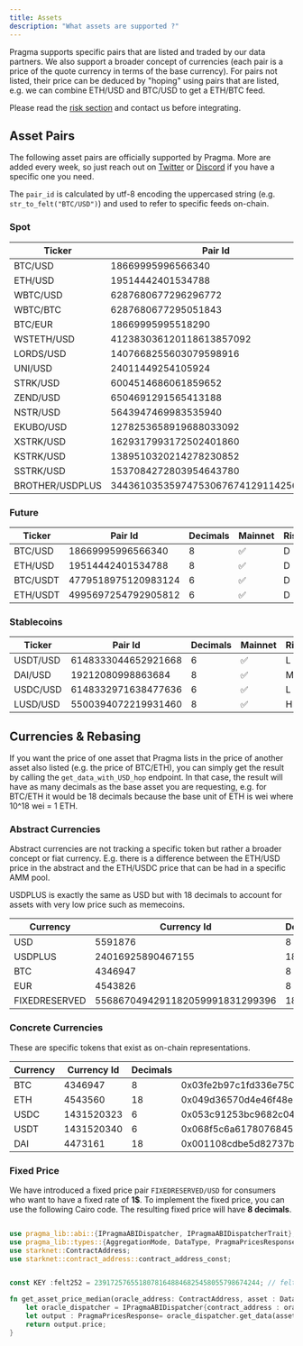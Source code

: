 ```yaml
---
title: Assets
description: "What assets are supported ?"
---
```


Pragma supports specific pairs that are listed and traded by our data partners. We also support a broader concept of currencies (each pair is a price of the quote currency in terms of the base currency). For pairs not listed, their price can be deduced by "hoping" using pairs that are listed, e.g. we can combine ETH/USD and BTC/USD to get a ETH/BTC feed.

Please read the [risk section](./risks) and contact us before integrating.

## Asset Pairs

The following asset pairs are officially supported by Pragma. More are added every week, so just reach out on [Twitter](https://twitter.com/PragmaOracle) or [Discord](https://discord.com/invite/M9aRZtZHU7) if you have a specific one you need.

The `pair_id` is calculated by utf-8 encoding the uppercased string (e.g. `str_to_felt("BTC/USD")`) and used to refer to specific feeds on-chain.

### Spot

| Ticker     | Pair Id                  | Decimals | Mainnet | Risk |
| ---------- | ------------------------ | -------- | ------- | ---- |
| BTC/USD    | 18669995996566340        | 8        | ✅      | L    |
| ETH/USD    | 19514442401534788        | 8        | ✅      | L    |
| WBTC/USD   | 6287680677296296772      | 8        | ✅      | M    |
| WBTC/BTC   | 6287680677295051843      | 8        | ✅      | M    |
| BTC/EUR    | 18669995995518290        | 8        | ✅      | L    |
| WSTETH/USD | 412383036120118613857092 | 8        | ✅      | M    |
| LORDS/USD  | 1407668255603079598916   | 8        | ✅      | H    |
| UNI/USD    | 24011449254105924        | 8        | ✅      | M    |
| STRK/USD   | 6004514686061859652      | 8        | ✅      | L    |
| ZEND/USD   | 6504691291565413188      | 8        | ✅      | H    |
| NSTR/USD   | 5643947469983535940      | 8        | ✅      | H    |
| EKUBO/USD  | 1278253658919688033092   | 8        | ✅      | H    |
| XSTRK/USD  | 1629317993172502401860   | 8        | ✅      | H    |
| KSTRK/USD  | 1389510320214278230852   | 8        | ✅      | H    |
| SSTRK/USD  | 1537084272803954643780   | 8        | ✅      | H    |
| BROTHER/USDPLUS  | 344361035359747530676741291142567251   | 18        | ✅      | H    |

### Future

| Ticker   | Pair Id             | Decimals | Mainnet | Risk |
| -------- | ------------------- | -------- | ------- | ---- |
| BTC/USD  | 18669995996566340   | 8        | ✅      | D    |
| ETH/USD  | 19514442401534788   | 8        | ✅      | D    |
| BTC/USDT | 4779518975120983124 | 6        | ✅      | D    |
| ETH/USDT | 4995697254792905812 | 6        | ✅      | D    |

### Stablecoins

| Ticker   | Pair Id             | Decimals | Mainnet | Risk |
| -------- | ------------------- | -------- | ------- | ---- |
| USDT/USD | 6148333044652921668 | 6        | ✅      | L    |
| DAI/USD  | 19212080998863684   | 8        | ✅      | M    |
| USDC/USD | 6148332971638477636 | 6        | ✅      | L    |
| LUSD/USD | 5500394072219931460 | 8        | ✅      | H    |

## Currencies & Rebasing

If you want the price of one asset that Pragma lists in the price of another asset also listed (e.g. the price of BTC/ETH), you can simply get the result by calling the `get_data_with_USD_hop` endpoint. In that case, the result will have as many decimals as the base asset you are requesting, e.g. for BTC/ETH it would be 18 decimals because the base unit of ETH is wei where 10^18 wei = 1 ETH.

### Abstract Currencies

Abstract currencies are not tracking a specific token but rather a broader concept or fiat currency. E.g. there is a difference between the ETH/USD price in the abstract and the ETH/USDC price that can be had in a specific AMM pool.

<Note>

USDPLUS is exactly the same as USD but with 18 decimals to account for assets with very low price such as memecoins.

</Note>

| Currency | Currency Id | Decimals | Mainnet | Risk |
| -------- | ----------- | -------- | ------- | ---- |
| USD      | 5591876     | 8        | ✅      | L    |
| USDPLUS      | 24016925890467155     | 18        | ✅      | M    |
| BTC      | 4346947     | 8        | ✅      | L    |
| EUR      | 4543826     | 8        | ✅      | M    |
| FIXEDRESERVED      | 5568670494291182059991831299396     | 18        | ✅      | L    |

### Concrete Currencies

These are specific tokens that exist as on-chain representations.

| Currency | Currency Id | Decimals | Starknet address Mainnet                                           | Ethereum address Mainnet                   | Starknet address Testnet                                           |
| -------- | ----------- | -------- | ------------------------------------------------------------------ | ------------------------------------------ | ------------------------------------------------------------------ |
| BTC      | 4346947     | 8        | 0x03fe2b97c1fd336e750087d68b9b867997fd64a2661ff3ca5a7c771641e8e7ac | 0x2260fac5e5542a773aa44fbcfedf7c193bc2c599 | 0x12d537dc323c439dc65c976fad242d5610d27cfb5f31689a0a319b8be7f3d56  |
| ETH      | 4543560     | 18       | 0x049d36570d4e46f48e99674bd3fcc84644ddd6b96f7c741b1562b82f9e004dc7 | 0x0000000000000000000000000000000000000000 | 0x049d36570d4e46f48e99674bd3fcc84644ddd6b96f7c741b1562b82f9e004dc7 |
| USDC     | 1431520323  | 6        | 0x053c91253bc9682c04929ca02ed00b3e423f6710d2ee7e0d5ebb06f3ecf368a8 | 0xa0b86991c6218b36c1d19d4a2e9eb0ce3606eb48 | 0x001d5b64feabc8ac7c839753994f469704c6fabdd45c8fe6d26ed57b5eb79057 |
| USDT     | 1431520340  | 6        | 0x068f5c6a61780768455de69077e07e89787839bf8166decfbf92b645209c0fb8 | 0xdac17f958d2ee523a2206206994597c13d831ec7 | 0x386e8d061177f19b3b485c20e31137e6f6bc497cc635ccdfcab96fadf5add6a  |
| DAI      | 4473161     | 18       | 0x001108cdbe5d82737b9057590adaf97d34e74b5452f0628161d237746b6fe69e | 0x6B175474E89094C44Da98b954EedeAC495271d0F | 0x0278f24c3e74cbf7a375ec099df306289beb0605a346277d200b791a7f811a19 |


### Fixed Price

We have introduced a fixed price pair `FIXEDRESERVED/USD` for consumers who want to have a fixed rate of **1$**.
To implement the fixed price, you can use the following Cairo code. The resulting fixed price will have **8 decimals**.

```rust

use pragma_lib::abi::{IPragmaABIDispatcher, IPragmaABIDispatcherTrait};
use pragma_lib::types::{AggregationMode, DataType, PragmaPricesResponse};
use starknet::ContractAddress;
use starknet::contract_address::contract_address_const;


const KEY :felt252 = 23917257655180781648846825458055798674244; // felt252 conversion of "FIXEDRESERVED/USD", can also write const KEY : felt252 = 'FIXEDRESERVED/USD';

fn get_asset_price_median(oracle_address: ContractAddress, asset : DataType) -> u128  {
    let oracle_dispatcher = IPragmaABIDispatcher{contract_address : oracle_address};
    let output : PragmaPricesResponse= oracle_dispatcher.get_data(asset, AggregationMode::Median(()));
    return output.price;
}